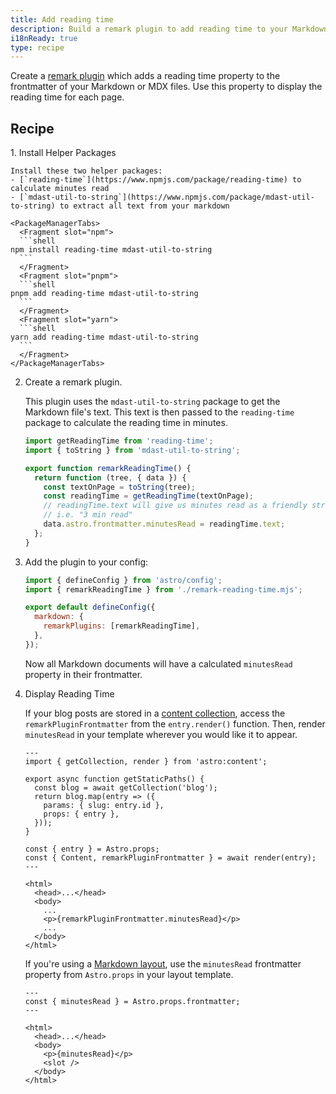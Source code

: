 ```yaml
---
title: Add reading time
description: Build a remark plugin to add reading time to your Markdown or MDX files.
i18nReady: true
type: recipe
---
```


Create a [remark plugin](https://github.com/remarkjs/remark) which adds a reading time property to the frontmatter of your Markdown or MDX files. Use this property to display the reading time for each page.

## Recipe

<Steps>
1. Install Helper Packages

    Install these two helper packages:
    - [`reading-time`](https://www.npmjs.com/package/reading-time) to calculate minutes read
    - [`mdast-util-to-string`](https://www.npmjs.com/package/mdast-util-to-string) to extract all text from your markdown

    <PackageManagerTabs>
      <Fragment slot="npm">
      ```shell
    npm install reading-time mdast-util-to-string
      ```
      </Fragment>
      <Fragment slot="pnpm">
      ```shell
    pnpm add reading-time mdast-util-to-string
      ```
      </Fragment>
      <Fragment slot="yarn">
      ```shell
    yarn add reading-time mdast-util-to-string
      ```
      </Fragment>
    </PackageManagerTabs>

2. Create a remark plugin.

    This plugin uses the `mdast-util-to-string` package to get the Markdown file's text. This text is then passed to the `reading-time` package to calculate the reading time in minutes. 

    ```js title="remark-reading-time.mjs"
    import getReadingTime from 'reading-time';
    import { toString } from 'mdast-util-to-string';

    export function remarkReadingTime() {
      return function (tree, { data }) {
        const textOnPage = toString(tree);
        const readingTime = getReadingTime(textOnPage);
        // readingTime.text will give us minutes read as a friendly string,
        // i.e. "3 min read"
        data.astro.frontmatter.minutesRead = readingTime.text;
      };
    }
    ```

3. Add the plugin to your config:

    ```js title="astro.config.mjs" "import { remarkReadingTime } from './remark-reading-time.mjs';" "remarkPlugins: [remarkReadingTime],"
    import { defineConfig } from 'astro/config';
    import { remarkReadingTime } from './remark-reading-time.mjs';

    export default defineConfig({
      markdown: {
        remarkPlugins: [remarkReadingTime],
      },
    });
    ```

    Now all Markdown documents will have a calculated `minutesRead` property in their frontmatter. 

4. Display Reading Time

    If your blog posts are stored in a [content collection](/en/guides/content-collections/), access the `remarkPluginFrontmatter` from the `entry.render()` function. Then, render `minutesRead` in your template wherever you would like it to appear.

    ```astro title="src/pages/posts/[slug].astro" "const { Content, remarkPluginFrontmatter } = await render(entry);" "<p>{remarkPluginFrontmatter.minutesRead}</p>"
    ---
    import { getCollection, render } from 'astro:content';

    export async function getStaticPaths() {
      const blog = await getCollection('blog');
      return blog.map(entry => ({
        params: { slug: entry.id },
        props: { entry },
      }));
    }

    const { entry } = Astro.props;
    const { Content, remarkPluginFrontmatter } = await render(entry);
    ---

    <html>
      <head>...</head>
      <body>
        ...
        <p>{remarkPluginFrontmatter.minutesRead}</p>
        ...
      </body>
    </html>
    ```

    If you're using a [Markdown layout](/en/basics/layouts/#markdown-layouts), use the `minutesRead` frontmatter property from `Astro.props` in your layout template.

    ```astro title="src/layouts/BlogLayout.astro" "const { minutesRead } = Astro.props.frontmatter;" "<p>{minutesRead}</p>"
    ---
    const { minutesRead } = Astro.props.frontmatter;
    ---

    <html>
      <head>...</head>
      <body>
        <p>{minutesRead}</p>
        <slot />
      </body>
    </html>
    ```
</Steps>
